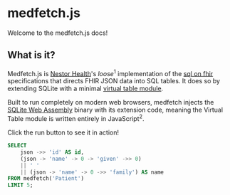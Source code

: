 
# medfetch.js
Welcome to the medfetch.js docs!

## What is it?
Medfetch.js is [Nestor Health](#)'s *loose*<sup>1</sup> implementation of 
the [sql on fhir](https://build.fhir.org/ig/FHIR/sql-on-fhir-v2/) 
specifications that directs FHIR JSON data into SQL tables. It does so
by extending SQLite with a minimal [virtual table module](https://www.sqlite.org/vtab.html).

Built to run completely on modern web browsers, medfetch injects the
[SQLite Web Assembly](https://www.npmjs.com/package/@sqlite.org/sqlite-wasm)
binary with its extension code, meaning the Virtual Table module is
written entirely in JavaScript<sup>2</sup>.

Click the run button to see it in action!
```sql
SELECT
    json ->> 'id' AS id,
    (json -> 'name' -> 0 -> 'given' ->> 0)
    || ' '
    || (json -> 'name' -> 0 ->> 'family') AS name
FROM medfetch('Patient')
LIMIT 5;
```

<RunExample />

